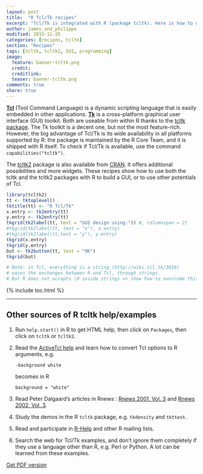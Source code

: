 ```yaml
---
layout: post
title:  "R Tcl/Tk recipes"
excerpt: "Tcl/Tk is integrated with R (package tcltk). Here is how to use it..."
author: james_and_philippe
modified: 2015-11-25
categories: [recipes, tcltk]
section: "Recipes"
tags: [tcltk, tcltk2, GUI, programming]
image:
  feature: banner-tcltk.png
  credit: 
  creditlink: 
  teaser: banner-tcltk.png
comments: true
share: true
---
```


**[Tcl](http://www.tcl.tk)** (Tool Command Language) is a dynamic scripting language that is easily embedded in other applications. **[Tk](http://www.tkdocs.com)** is a cross-platform graphical user interface (GUI) toolkit. Both are useable from within R thanks to the [tcltk package](https://stat.ethz.ch/R-manual/R-devel/library/tcltk/html/tcltk-package.html). The Tk toolkit is a decent one, but not the most feature-rich. However, the big advantage of Tcl/Tk is its wide availability in all platforms supported by R: the package is maintained by the R Core Team, and it is shipped with R itself. To check if Tcl/Tk is available, use the command `capabilities("tcltk")`.

The [tcltk2]() package is also available from [CRAN](). It offers additional possibilities and more widgets. These recipes show how to use both the tcltk and the tcltk2 packages with R to build a GUI, or to use other potentials of Tcl.

```r
library(tcltk2)
tt <- tktoplevel()
tktitle(tt) <- "R Tcl/Tk" 
x.entry <- tk2entry(tt)
y.entry <- tk2entry(tt)
tkgrid(tk2label(tt, text = "GUI design using:")) #, columnspan = 2)
#tkgrid(tk2label(tt, text = "x"), x.entry)
#tkgrid(tk2label(tt,text = "y"), y.entry)
tkgrid(x.entry)
tkgrid(y.entry)
but <- tk2button(tt, text = "OK")
tkgrid(but)

# Note: in Tcl, everything is a string (http://wiki.tcl.tk/3018)
# eases the exchanges between R and Tcl, through strings.
# But R does not accepts \0 inside strings => show how to overcome this!
```

{% include toc.html %}

---

## Other sources of R tcltk help/examples

1. Run `help.start()` in R to get HTML help, then click on `Packages`, then click on `tcltk` or `tcltk2`.

2. Read the [ActiveTcl help](http://docs.activestate.com/activetcl/8.6/full_toc.html) and learn how to convert Tcl options to R arguments, e.g.
    
    ```
    -background white
    ```
    
    becomes in R
    
    ```
    background = "white"
    ```

3. Read Peter Dalgaard's articles in Rnews : [Rnews 2001, Vol. 3](https://cran.r-project.org/doc/Rnews/Rnews_2001-3.pdf) and [Rnews 2002, Vol. 3](https://cran.r-project.org/doc/Rnews/Rnews_2002-3.pdf).

4. Study the demos in the R `tcltk` package, e.g. `tkdensity` and `tkttest`.

5. Read and participate in [R-Help](https://www.r-project.org/mail.html) and other R mailing lists.

6. Search the web for Tcl/Tk examples, and don't ignore them completely if they use a language other than R, e.g. Perl or Python. A lot can be learned from these examples.

<a markdown="0" href="{{ site.images }}/recipes-tcltk/Rtcltk.pdf" class="btn" target="_self"><i class="fa fa-file-pdf-o"></i> Get PDF version</a>
